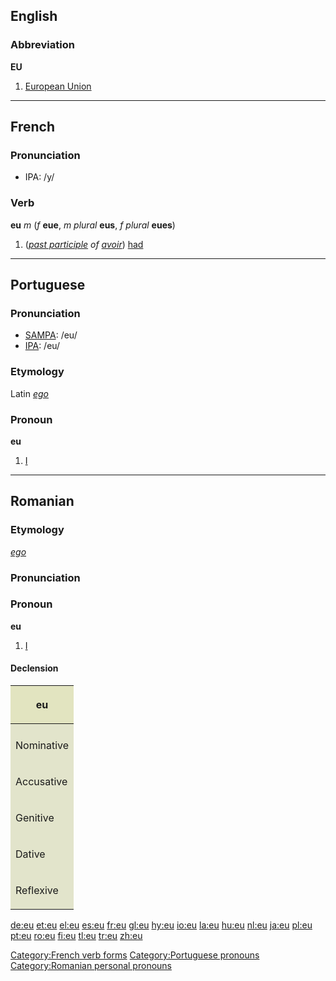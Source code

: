 {{see|Eu|EU|.eu}}

==English==
===Abbreviation===
'''EU'''

#[[European Union]]

----

==French==
===Pronunciation===
*IPA: /y/
===Verb===
'''eu''' ''m'' (''f'' '''eue''', ''m plural'' '''eus''', ''f plural'' '''eues''')

#(''[[past participle]] of [[avoir]]'') [[had]]

[[Category:French verb forms]]

----

==Portuguese==
===Pronunciation===
*[[w:SAMPA|SAMPA]]: /eu/
*[[w:IPA|IPA]]: /eu/
===Etymology===
Latin ''[[ego]]''
===Pronoun===
'''eu'''

# [[I]]

[[Category:Portuguese pronouns]]

----

==Romanian==

===Etymology===
{{L.|ro}} ''[[ego]]''

===Pronunciation===
{{IPA|/jew/}}

===Pronoun===
'''eu'''

# [[I]]

====Declension====
{| style="width:30em;background:#F0F0F0"

|-
! colspan="3" style="background:#e2e4c0" | eu

|-
| style="background:#e2e4cb" | 
! style="background:#e2e4cb" | stressed
! style="background:#e2e4cb" | unstressed

|-
! style="height:3em;background:#e2e4cb" | Nominative
| align="center"| eu
| 

|-
! style="height:3em;background:#e2e4cb" | Accusative
| align="center"| (pe) [[mine]]
| align="center"| [[mă]]

|-
! style="height:3em;background:#e2e4cb" | Genitive
| align="center"| [[meu]]
| 

|-
! style="height:3em;background:#e2e4cb" | Dative
| align="center"| [[mie]]
| align="center"| [[îmi]]

|-
! style="height:3em;background:#e2e4cb" | Reflexive
| align="center"| [[mă]]
| 
|}

[[Category:Romanian personal pronouns]]

[[de:eu]]
[[et:eu]]
[[el:eu]]
[[es:eu]]
[[fr:eu]]
[[gl:eu]]
[[hy:eu]]
[[io:eu]]
[[la:eu]]
[[hu:eu]]
[[nl:eu]]
[[ja:eu]]
[[pl:eu]]
[[pt:eu]]
[[ro:eu]]
[[fi:eu]]
[[tl:eu]]
[[tr:eu]]
[[zh:eu]]